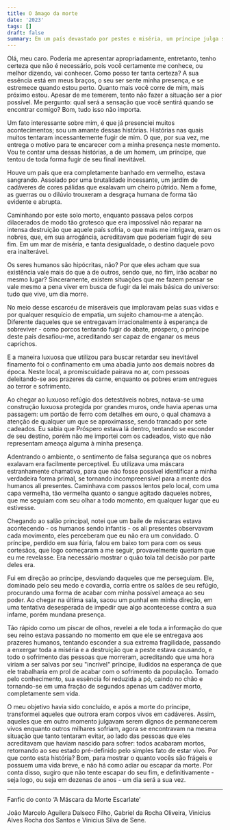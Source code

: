 ```yaml
---
title: O âmago da morte
date: '2023'
tags: []
draft: false
summary: Em um país devastado por pestes e miséria, um príncipe julga ser mais importante do que todos, acreditando ter poder de ignorar a lei humana mais forte, a morte.
---
```


Olá, meu caro. Poderia me apresentar apropriadamente, entretanto, tenho certeza que não é necessário, pois você certamente me conhece, ou melhor dizendo, vai conhecer. Como posso ter tanta certeza? A sua essência está em meus braços, o seu ser sente minha presença, e se estremece quando estou perto. Quanto mais você corre de mim, mais próximo estou. Apesar de me temerem, tento não fazer a situação ser a pior possível. Me pergunto: qual será a sensação que você sentirá quando se encontrar comigo? Bom, tudo isso não importa.

Um fato interessante sobre mim, é que já presenciei muitos acontecimentos; sou um amante dessas histórias. Histórias nas quais muitos tentaram incessantemente fugir de mim. O que, por sua vez, me entrega o motivo para te encarecer com a minha presença neste momento. Vou te contar uma dessas histórias, a de um homem, um príncipe, que tentou de toda forma fugir de seu final inevitável.

Houve um país que era completamente banhado em vermelho, estava sangrando. Assolado por uma brutalidade incessante, um jardim de cadáveres de cores pálidas que exalavam um cheiro pútrido. Nem a fome, as guerras ou o dilúvio trouxeram a desgraça humana de forma tão evidente e abrupta. 

Caminhando por este solo morto, enquanto passava pelos corpos dilacerados de modo tão grotesco que era impossível não reparar na intensa destruição que aquele país sofria, o que mais me intrigava, eram os nobres, que, em sua arrogância, acreditavam que poderiam fugir de seu fim. Em um mar de miséria, e tanta desigualdade, o destino daquele povo era inalterável. 

Os seres humanos são hipócritas, não? Por que eles acham que sua existência vale mais do que a de outros, sendo que, no fim, irão acabar no mesmo lugar? Sinceramente, existem situações que me fazem pensar se vale mesmo a pena viver em busca de fugir da lei mais básica do universo: tudo que vive, um dia morre.

No meio desse escarcéu de miseráveis que imploravam pelas suas vidas e por qualquer resquício de empatia, um sujeito chamou-me a atenção. Diferente daqueles que se entregavam irracionalmente à esperança de sobreviver - como porcos tentando fugir do abate, próspero, o príncipe deste país desafiou-me, acreditando ser capaz de enganar os meus caprichos.

E a maneira luxuosa que utilizou para buscar retardar seu inevitável finamento foi o confinamento em uma abadia junto aos demais nobres da época. Neste local, a promiscuidade pairava no ar, com pessoas deleitando-se aos prazeres da carne, enquanto os pobres eram entregues ao terror e sofrimento.

Ao chegar ao luxuoso refúgio dos detestáveis nobres, notava-se uma construção luxuosa protegida por grandes muros, onde havia apenas uma passagem: um portão de ferro com detalhes em ouro, o qual chamava a atenção de qualquer um que se aproximasse, sendo trancado por sete cadeados. Eu sabia que Próspero estava lá dentro, tentando se esconder de seu destino, porém não me importei com os cadeados, visto que não representam ameaça alguma à minha presença.

Adentrando o ambiente, o sentimento de falsa segurança que os nobres exalavam era facilmente perceptível. Eu utilizava uma máscara estranhamente chamativa, para que não fosse possível identificar a minha verdadeira forma primal, se tornando incompreensível para a mente dos humanos ali presentes. Caminhava com passos lentos pelo local, com uma capa vermelha, tão vermelha quanto o sangue agitado daqueles nobres, que me seguiam com seu olhar a todo momento, em qualquer lugar que eu estivesse.

Chegando ao salão principal, notei que um baile de máscaras estava acontecendo - os humanos sendo infantis - os ali presentes observavam cada movimento, eles perceberam que eu não era um convidado. O príncipe, perdido em sua fúria, falou em baixo tom para com os seus cortesãos, que logo começaram a me seguir, provavelmente queriam que eu me revelasse. Era necessário mostrar o quão tola tal decisão por parte deles era.

Fui em direção ao príncipe, desviando daqueles que me perseguiam. Ele, dominado pelo seu medo e covardia, corria entre os salões de seu refúgio, procurando uma forma de acabar com minha possível ameaça ao seu poder. Ao chegar na última sala, sacou um punhal em minha direção, em uma tentativa desesperada de impedir que algo acontecesse contra a sua infame, porém mundana presença.

Tão rápido como um piscar de olhos, revelei a ele toda a informação do que seu reino estava passando no momento em que ele se entregava aos prazeres humanos, tentando esconder a sua extrema fragilidade, passando a enxergar toda a miséria e a destruição que a peste estava causando, e todo o sofrimento das pessoas que morreram, acreditando que uma hora viriam a ser salvas por seu "incrível" príncipe, iludidos na esperança de que ele trabalharia em prol de acabar com o sofrimento da população. Tomado pelo conhecimento, sua essência foi reduzida a pó, caindo no chão e tornando-se em uma fração de segundos apenas um cadáver morto, completamente sem vida.

O meu objetivo havia sido concluído, e após a morte do príncipe, transformei aqueles que outrora eram corpos vivos em cadáveres. Assim, aqueles que em outro momento julgavam serem dignos de permanecerem vivos enquanto outros milhares sofriam, agora se encontravam na mesma situação que tanto tentaram evitar, ao lado das pessoas que eles acreditavam que haviam nascido para sofrer: todos acabaram mortos, retornando ao seu estado pré-definido pelo simples fato de estar vivo. Por que conto esta história? Bom, para mostrar o quanto vocês são frágeis e possuem uma vida breve, e não há como adiar ou escapar da morte. Por conta disso, sugiro que não tente escapar do seu fim, e definitivamente - seja logo, ou seja em dezenas de anos - um dia será a sua vez.


---

Fanfic do conto ‘A Máscara da Morte Escarlate’

João Marcelo Aguilera Dalseco Filho, Gabriel da Rocha Oliveira, Vinicius Alves Rocha dos Santos e Vinicius Silva de Sene.
